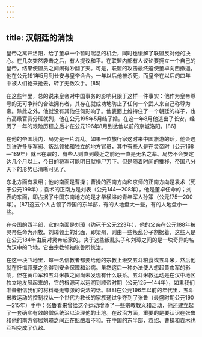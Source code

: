 ```yaml
---
---
---
```

title: 汉朝廷的消蚀
---



皇帝之离开洛阳，给了董卓一个暂时喘息的机会，同时也缓解了联盟反对他的决心。在几次突然袭击之后，有人提议和平。在联盟内部有人议论要拥立一个自己的皇帝，结果使盟员之间闹得吵翻了天。可是，联盟的攻击最终迫使董卓向西撤退，他在公元191年5月到长安与皇帝会合。一年以后他被杀死，而皇帝在以后的四年中被人们抢来抢去，转了无数次手。[85]

在这些年里，总的说来皇帝对中国事务的影响只限于这样一件事实：他作为皇帝尊号的无可争辩的合法拥有者，其存在就成功地防止了任何一个武人来自己称尊为帝。除此之外，他就没有其他任何影响了。他表面上维持住了一个朝廷的样子，也有高级官员分班就列，他在公元195年5月结了婚。在这一年8月他逃出了长安，经历了一年的艰险历程之后才在公元196年8月到达他以前的京城洛阳。[86]

在他的帝国境内，局势是一片混乱。如果一位旅行家这时来中国旅游的话，他会遇到许许多多军阀、叛乱领袖和独立的地方官员，其中有些人是在灵帝时（公元168—189年）就已在职的，有些人则直到最近之前还一直是无名之辈。局势不会安定达几个月以上，今日的将军可能明日就横尸刀下。但是随着时间的推移，帝国八分天下的形势已清晰可见了。

东北方面有袁绍；他的南面是曹操；曹操的西南方向和京师的正南方向是袁术（死于公元199年）；袁术的正南方是刘表（公元144—208年），他是董卓任命的；刘表的东面，即占据了中国东南地方的是才华横溢的青年军人孙策（公元175—200年）。[87]这五个人占领了帝国的东半部，有的人地盘大一些，有的人地盘小一些。

在帝国的西半部，它的南面是刘璋（约死于公元223年），他的父亲在公元188年被灵帝任命为州牧。刘璋领土的北面，即梁州，则由一些叛乱分子割据着，这些人是在公元184年由反对灵帝起家的。夹于这些叛乱头子和刘璋之间的是一块奇异的名为汉中的飞地，它由宗教领袖张鲁所统治。

在这一块飞地里，每一名信教者都要给他的宗教上级交五斗粮食或五斗米，然后他就在忏悔罪孽之余得到安全保障和治病。虽然这后一种办法使人想起黄巾军的影响，但在黄巾军和五斗米教之间尚未发现有什么联系。五斗米教运动是在汉中地区独立地发展起来的，它的根源可以远溯到顺帝时期（公元125—144年），如果我们准备相信我们的材料毫无夸张的说法的话。[88]在公元196年以前的年代里，五斗米教运动的控制权从一个世代为教长的家族通过争夺到了张鲁（最盛时期公元190—215年）手中：张鲁看来曾给这个运动增添了一些宗教教义和活动，他还建立起了一套确实有效的僧侣统治以治理他的土地。在政治方面，重要的是要认识在张鲁和他的南方邻居刘璋之间正在酝酿着不和。在中国的东半部，袁绍、曹操和袁术也互相变成了仇敌。